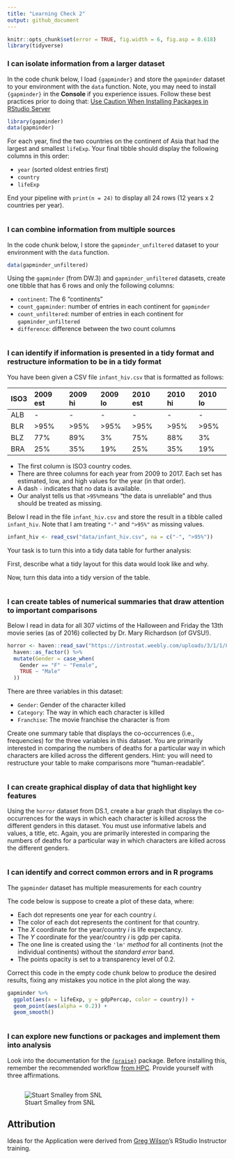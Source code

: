 ```yaml
---
title: "Learning Check 2"
output: github_document
---
```


```r
knitr::opts_chunk$set(error = TRUE, fig.width = 6, fig.asp = 0.618)
library(tidyverse)
```

### I can isolate information from a larger dataset

In the code chunk below, I load `{gapminder}` and store the `gapminder` dataset to your environment with the `data` function.
Note, you may need to install `{gapminder}` in the **Console** if you experience issues.
Follow these best practices prior to doing that: [Use Caution When Installing Packages in RStudio Server](https://hpcsupport.atlassian.net/servicedesk/customer/portal/3/article/562429973)

```r
library(gapminder)
data(gapminder)
```

For each year, find the two countries on the continent of Asia that had the largest and smallest `lifeExp`.
Your final tibble should display the following columns in this order:

- `year` (sorted oldest entries first)
- `country`
- `lifeExp`

End your pipeline with `print(n = 24)` to display all 24 rows (12 years x 2 countries per year).

```r

```


### I can combine information from multiple sources

In the code chunk below, I store the `gapminder_unfiltered` dataset to your environment with the `data` function.

```r
data(gapminder_unfiltered)
```

Using the `gapminder` (from DW.3) and `gapminder_unfiltered` datasets, create one tibble that has 6 rows and only the following columns:

- `continent`: The 6 "continents"
- `count_gapminder`: number of entries in each continent for `gapminder`
- `count_unfiltered`: number of entries in each continent for `gapminder_unfiltered`
- `difference`: difference between the two count columns

```r

```


### I can identify if information is presented in a tidy format and restructure information to be in a tidy format

You have been given a CSV file `infant_hiv.csv` that is formatted as follows:

|ISO3 |2009 est  |2009 hi  |2009 lo  |2010 est  |2010 hi  |2010 lo  |
|:----|:---------|:--------|:--------|:---------|:--------|:--------|
|ALB  |-         |-        |-        |-         |-        |-        |
|BLR  |>95%      |>95%     |>95%     |>95%      |>95%     |>95%     |
|BLZ  |77%       |89%      |3%       |75%       |88%      |3%       |
|BRA  |25%       |35%      |19%      |25%       |35%      |19%      |

- The first column is ISO3 country codes.
- There are three columns for each year from 2009 to 2017. Each set has estimated, low, and high values for the year (in that order).
- A dash `-` indicates that no data is available.
- Our analyst tells us that `>95% `means “the data is unreliable” and thus should be treated as missing.

Below I read in the file `infant_hiv.csv` and store the result in a tibble called `infant_hiv`. Note that I am treating `"-"` and `">95%"` as missing values.

```r
infant_hiv <- read_csv("data/infant_hiv.csv", na = c("-", ">95%"))
```

Your task is to turn this into a tidy data table for further analysis:

First, describe what a tidy layout for this data would look like and why.



Now, turn this data into a tidy version of the table.

```r

```


### I can create tables of numerical summaries that draw attention to important comparisons

Below I read in data for all 307 victims of the Halloween and Friday the 13th movie series (as of 2016) collected by Dr. Mary Richardson (of GVSU!).

```r
horror <- haven::read_sav("https://introstat.weebly.com/uploads/3/1/1/8/31183735/horror_movies.sav") %>% 
  haven::as_factor() %>% 
  mutate(Gender = case_when(
    Gender == "F" ~ "Female",
    TRUE ~ "Male"
  ))
```

There are three variables in this dataset:

- `Gender`: Gender of the character killed
- `Category`: The way in which each character is killed
- `Franchise`: The movie franchise the character is from


Create one summary table that displays the co-occurrences (i.e., frequencies) for the three variables in this dataset.
You are primarily interested in comparing the numbers of deaths for a particular way in which characters are killed across the different genders.
Hint: you will need to restructure your table to make comparisons more "human-readable".

```r

```

### I can create graphical display of data that highlight key features

Using the `horror` dataset from DS.1, create a bar graph that displays the co-occurrences for the ways in which each character is killed across the different genders in this dataset.
You must use informative labels and values, a title, etc.
Again, you are primarily interested in comparing the numbers of deaths for a particular way in which characters are killed across the different genders.

```r
```


### I can identify and correct common errors and in R programs

The `gapminder` dataset has multiple measurements for each country

The code below is suppose to create a plot of these data, where:

- Each dot represents one year for each country *i*.
- The color of each dot represents the continent for that country.
- The *X* coordinate for the year/country *i* is life expectancy.
- The *Y* coordinate for the year/country *i* is gdp per capita.
- The one line is created using the `'lm'` *method* for all continents (not the individual continents) without the *standard error* band.
- The points opacity is set to a transparency level of 0.2.

Correct this code in the empty code chunk below to produce the desired results, fixing any mistakes you notice in the plot along the way.

```r
gapminder %>% 
  ggplot(aes(x = lifeExp, y = gdpPercap, color = country)) +
  geom_point(aes(alpha = 0.2)) +
  geom_smooth()
```

```r

```


### I can explore new functions or packages and implement them into analysis

Look into the documentation for the [`{praise}`](https://github.com/rladies/praise) package.
Before installing this, remember the recommended workflow [from HPC](https://hpcsupport.atlassian.net/servicedesk/customer/portal/3/article/562429973).
Provide yourself with three affirmations.

```r

```


![Stuart Smalley from SNL](https://media.giphy.com/media/3o7TKnKXMdf5qNtVLi/giphy.gif)



## Attribution

Ideas for the Application were derived from [Greg Wilson](https://third-bit.com/about/)'s RStudio Instructor training.